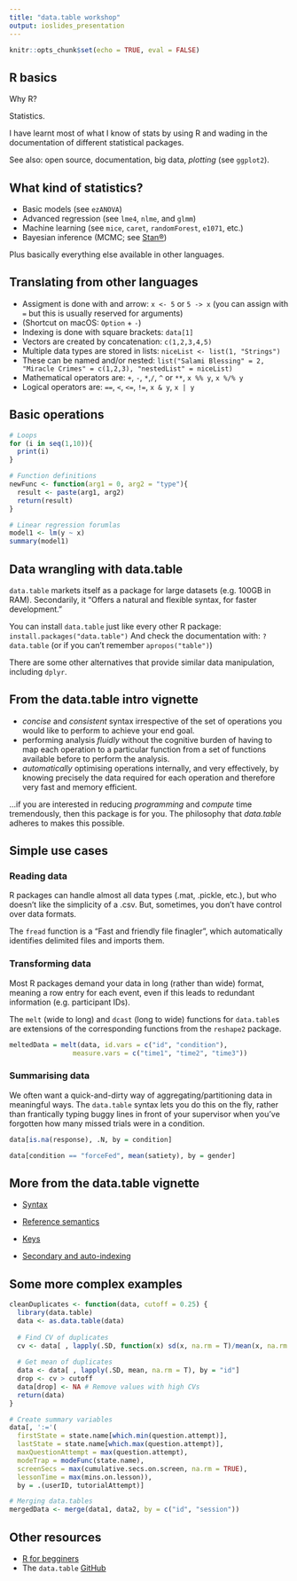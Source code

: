 ```yaml
---
title: "data.table workshop"
output: ioslides_presentation
---
```


```r
knitr::opts_chunk$set(echo = TRUE, eval = FALSE)
```

## R basics
Why R? 

Statistics.

I have learnt most of what I know of stats by using R and wading in the documentation of different statistical packages.

See also: open source, documentation, big data, *plotting* (see `ggplot2`).

## What kind of statistics?

- Basic models (see `ezANOVA`)
- Advanced regression (see `lme4`, `nlme`, and `glmm`)
- Machine learning (see `mice`, `caret`, `randomForest`, `e1071`, etc.)
- Bayesian inference (MCMC; see [Stan®](http://mc-stan.org/users/interfaces/rstan))

Plus basically everything else available in other languages.

## Translating from other languages
- Assigment is done with and arrow: `x <- 5` or `5 -> x` (you can assign with `=` but this is usually reserved for arguments)
- (Shortcut on macOS: `Option` + `-`)
- Indexing is done with square brackets: `data[1]`
- Vectors are created by concatenation: `c(1,2,3,4,5)`
- Multiple data types are stored in lists: `niceList <- list(1, "Strings")`
- These can be named and/or nested: `list("Salami Blessing" = 2, "Miracle Crimes" = c(1,2,3), "nestedList" = niceList)`
- Mathematical operators are: `+`, `-`, `*`,`/`, `^` or `**`, `x %% y`, `x %/% y`
- Logical operators are: `==`, `<`, `<=`, `!=`, `x & y`, `x | y`

## Basic operations
```r
# Loops
for (i in seq(1,10)){
  print(i)
}

# Function definitions
newFunc <- function(arg1 = 0, arg2 = "type"){
  result <- paste(arg1, arg2)
  return(result)
}

# Linear regression forumlas
model1 <- lm(y ~ x)
summary(model1)
```

## Data wrangling with data.table
`data.table` markets itself as a package for large datasets (e.g. 100GB in RAM). Secondarily, it "Offers a natural and flexible syntax, for faster development."

You can install `data.table` just like every other R package: 
`install.packages("data.table")`
And check the documentation with:
`?data.table` (or if you can't remember `apropos("table")`)

There are some other alternatives that provide similar data manipulation, including `dplyr`.

## From the data.table intro vignette
- *concise* and *consistent* syntax irrespective of the set of operations you would like to perform to achieve your end goal.
- performing analysis *fluidly* without the cognitive burden of having to map each operation to a particular function from a set of functions available before to perform the analysis.
- *automatically* optimising operations internally, and very effectively, by knowing precisely the data required for each operation and therefore very fast and memory efficient.

...if you are interested in reducing *programming* and *compute* time tremendously, then this package is for you. The philosophy that *data.table* adheres to makes this possible.

## Simple use cases

### Reading data
R packages can handle almost all data types (.mat, .pickle, etc.), but who doesn’t like the simplicity of a .csv. But, sometimes, you don’t have control over data formats.

The `fread` function is a "Fast and friendly file finagler", which automatically identifies delimited files and imports them.

### Transforming data
Most R packages demand your data in long (rather than wide) format, meaning a row entry for each event, even if this leads to redundant information (e.g. participant IDs).

The `melt` (wide to long) and `dcast` (long to wide) functions for `data.table`s are extensions of the corresponding functions from the `reshape2` package.

```r
meltedData = melt(data, id.vars = c("id", "condition"),
                measure.vars = c("time1", "time2", "time3"))
```

### Summarising data
We often want a quick-and-dirty way of aggregating/partitioning data in meaningful ways. The `data.table` syntax lets you do this on the fly, rather than frantically typing buggy lines in front of your supervisor when you’ve forgotten how many missed trials were in a condition.

```r
data[is.na(response), .N, by = condition]

data[condition == "forceFed", mean(satiety), by = gender]
```

## More from the data.table vignette
- [Syntax](https://cran.r-project.org/web/packages/data.table/vignettes/datatable-intro.html)
- [Reference semantics](https://cran.r-project.org/web/packages/data.table/vignettes/datatable-reference-semantics.html)

- [Keys](https://cran.r-project.org/web/packages/data.table/vignettes/datatable-keys-fast-subset.html)
- [Secondary and auto-indexing](https://cran.r-project.org/web/packages/data.table/vignettes/datatable-secondary-indices-and-auto-indexing.html)

## Some more complex examples

```r

cleanDuplicates <- function(data, cutoff = 0.25) {
  library(data.table)
  data <- as.data.table(data)
  
  # Find CV of duplicates
  cv <- data[ , lapply(.SD, function(x) sd(x, na.rm = T)/mean(x, na.rm = T)), by = "id"]
  
  # Get mean of duplicates
  data <- data[ , lapply(.SD, mean, na.rm = T), by = "id"]
  drop <- cv > cutoff
  data[drop] <- NA # Remove values with high CVs
  return(data)
}

# Create summary variables
data[, ':='(
  firstState = state.name[which.min(question.attempt)],
  lastState = state.name[which.max(question.attempt)],
  maxQuestionAttempt = max(question.attempt),
  modeTrap = modeFunc(state.name),
  screenSecs = max(cumulative.secs.on.screen, na.rm = TRUE),
  lessonTime = max(mins.on.lesson)),
  by = .(userID, tutorialAttempt)]

# Merging data.tables
mergedData <- merge(data1, data2, by = c("id", "session"))
```

## Other resources
- [R for begginers](https://cran.r-project.org/doc/contrib/Paradis-rdebuts_en.pdf)
- The `data.table` [GitHub](https://github.com/Rdatatable/data.table/wiki/Getting-started)

